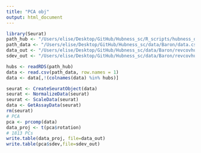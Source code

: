 ```yaml
---
title: "PCA obj"
output: html_document
---
```


```r
library(Seurat)
path_hub <- "/Users/elise/Desktop/GitHub/Hubness_sc/R_scripts/hubness_def/rev_cov/hubs_Baron.rds"
path_data <- "/Users/elise/Desktop/GitHub/Hubness_sc/data/Baron/data.csv"
data_out <- "/Users/elise/Desktop/GitHub/Hubness_sc/data/Baron/revcovhub_rm/revcov_pca_readyforhubness.txt"
sdev_out <- "/Users/elise/Desktop/GitHub/Hubness_sc/data/Baron/revcovhub_rm/revcov_pca_sdev.txt"
```

```r
hubs <- readRDS(path_hub)
data <- read.csv(path_data, row.names = 1)
data <- data[,!(colnames(data) %in% hubs)]
```

```r
seurat <- CreateSeuratObject(data)
seurat <- NormalizeData(seurat)
seurat <- ScaleData(seurat)
data <- GetAssayData(seurat)
rm(seurat)
# PCA
pca <- prcomp(data)
data_proj <- t(pca$rotation)
# 1813 PCs
write.table(data_proj, file=data_out)
write.table(pca$sdev,file=sdev_out)
```
